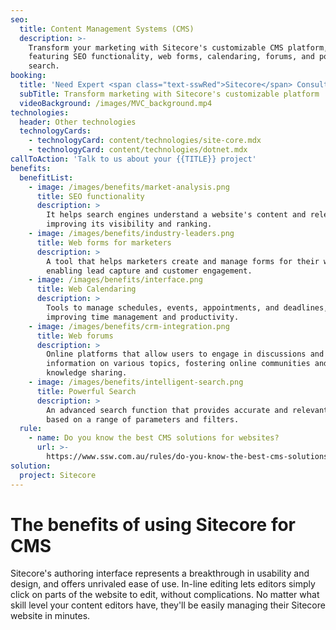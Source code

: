 ```yaml
---
seo:
  title: Content Management Systems (CMS)
  description: >-
    Transform your marketing with Sitecore's customizable CMS platform,
    featuring SEO functionality, web forms, calendaring, forums, and powerful
    search.
booking:
  title: 'Need Expert <span class="text-sswRed">Sitecore</span> Consulting? '
  subTitle: Transform marketing with Sitecore's customizable platform
  videoBackground: /images/MVC_background.mp4
technologies:
  header: Other technologies
  technologyCards:
    - technologyCard: content/technologies/site-core.mdx
    - technologyCard: content/technologies/dotnet.mdx
callToAction: 'Talk to us about your {{TITLE}} project'
benefits:
  benefitList:
    - image: /images/benefits/market-analysis.png
      title: SEO functionality
      description: >
        It helps search engines understand a website's content and relevance,
        improving its visibility and ranking.
    - image: /images/benefits/industry-leaders.png
      title: Web forms for marketers
      description: >
        A tool that helps marketers create and manage forms for their websites,
        enabling lead capture and customer engagement.
    - image: /images/benefits/interface.png
      title: Web Calendaring
      description: >
        Tools to manage schedules, events, appointments, and deadlines,
        improving time management and productivity.
    - image: /images/benefits/crm-integration.png
      title: Web forums
      description: >
        Online platforms that allow users to engage in discussions and share
        information on various topics, fostering online communities and
        knowledge sharing.
    - image: /images/benefits/intelligent-search.png
      title: Powerful Search
      description: >
        An advanced search function that provides accurate and relevant results,
        based on a range of parameters and filters.
  rule:
    - name: Do you know the best CMS solutions for websites?
      url: >-
        https://www.ssw.com.au/rules/do-you-know-the-best-cms-solutions-for-websites/
solution:
  project: Sitecore
---
```


# The benefits of using **Sitecore** for CMS

Sitecore's authoring interface represents a breakthrough in usability and design, and offers unrivaled ease of use. In-line editing lets editors simply click on parts of the website to edit, without complications. No matter what skill level your content editors have, they'll be easily managing their Sitecore website in minutes.
